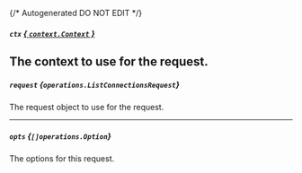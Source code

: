 {/* Autogenerated DO NOT EDIT  */}

##### `ctx` [*{ `context.Context` }*](https://pkg.go.dev/context#Context)
The context to use for the request.
---
##### `request` *{`operations.ListConnectionsRequest`}*
The request object to use for the request.

<Collapsible openLabel={Labels.showProperties} closeLabel={Labels.hideProperties}>
  <ListConnectionsRequest />
</Collapsible>

---
##### `opts` *{`[]operations.Option`}*
The options for this request.

